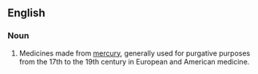 ==English==

===Noun===
{{en-noun|-}}

# {{context|medical|lang=en}} Medicines made from [[mercury]], generally used for purgative purposes from the 17th to the 19th century in European and American medicine.